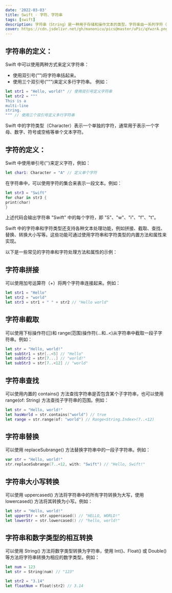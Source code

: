```yaml
---
date: '2022-03-03'
title: Swift - 字符、字符串
tags: [swift]
description: 字符串（String）是一种用于存储和操作文本的类型。字符串由一系列字符（Character）组成，可以包含字母、数字、符号和空格等文本字符。Swift 的字符串类型是可变的（Mutable），可以修改其值。
cover: https://cdn.jsdelivr.net/gh/manonicu/pics@master/uPic/qYwzrA.png
---
```


## 字符串的定义：

Swift 中可以使用两种方式来定义字符串：

- 使用双引号("")将字符串括起来。
- 使用三个双引号(""")来定义多行字符串。
  例如：

```swift
let str1 = "Hello, world!" // 使用双引号定义字符串
let str2 = """
This is a
multi-line
string.
""" // 使用三个双引号定义多行字符串
```

Swift 中的字符类型（Character）表示一个单独的字符，通常用于表示一个字母、数字、符号或空格等单个文本字符。

## 字符的定义：

Swift 中使用单引号('')来定义字符，例如：

```swift
let char1: Character = "A" // 定义单个字符
```

在字符串中，可以使用字符的集合来表示一段文本。例如：

```swift
let str3 = "Swift"
for char in str3 {
print(char)
}
```

上述代码会输出字符串 "Swift" 中的每个字符，即 "S"、"w"、"i"、"f"、"t"。

Swift 中的字符串和字符类型还支持各种文本处理功能，例如拼接、截取、查找、替换、转换大小写等。这些功能可通过使用字符串和字符类型的内置方法和属性来实现。

以下是一些常见的字符串和字符处理方法和属性的示例：

## 字符串拼接

可以使用加号运算符（+）将两个字符串连接起来。例如：

```swift
let str1 = "Hello"
let str2 = "world"
let str3 = str1 + " " + str2 // "Hello world"
```

## 字符串截取

可以使用下标操作符([])和 range(范围)操作符(...和..\<)从字符串中截取一段子字符串。例如：

```swift
let str = "Hello, world!"
let subStr1 = str[..<5] // "Hello"
let subStr2 = str[7...] // "world!"
let subStr3 = str[7..<12] // "world"
```

## 字符串查找

可以使用内置的 contains() 方法查找字符串是否包含某个子字符串，也可以使用 range(of: String) 方法查找子字符串的范围。例如：

```swift
let str = "Hello, world!"
let hasWorld = str.contains("world") // true
let range = str.range(of: "world") // Range<String.Index>(7..<12)
```

## 字符串替换

可以使用 replaceSubrange() 方法替换字符串中的一段子字符串。例如：

```swift
var str = "Hello, world!"
str.replaceSubrange(7..<12, with: "Swift") // "Hello, Swift!"
```

## 字符串大小写转换

可以使用 uppercased() 方法将字符串中的所有字符转换为大写，使用 lowercased() 方法将其转换为小写。例如：

```swift
let str = "Hello, world!"
let upperStr = str.uppercased() // "HELLO, WORLD!"
let lowerStr = str.lowercased() // "hello, world!"
```

## 字符串和数字类型的相互转换

可以使用 String() 方法将数字类型转换为字符串，使用 Int()、Float() 或 Double() 等方法将字符串转换为相应的数字类型。例如：

```swift
let num = 123
let str = String(num) // "123"

let str2 = "3.14"
let floatNum = Float(str2) // 3.14
```
